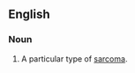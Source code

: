 ==English==
{{wikipedia}}
===Noun===
{{en-noun|-}}
#{{pathology}} A particular type of [[sarcoma]].

{{stub}}